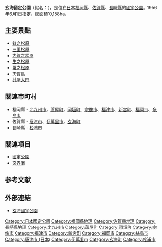 {{Infobox protected area
| name            = 玄海國定公園
| alt_name        = 
| iucn_category   = Ib
| photo           = 
| photo_width     = 
| photo_caption   = 
| map             = Japan
| map_width       = 250
| location        = [[福岡縣|福岡縣]]、[[佐賀縣|佐賀縣]]、[[長崎縣|長崎縣]]
| nearest_city    = 
| lat_d           = 33.6
| long_d          = 130.2
| area            = {{convert|10158|ha|km2|sigfig=3}}
| established     = 1956年6月1日
| visitation_num  = 24,833,000人次
| visitation_year = 2010年
| visitation_ref  = <ref>{{Cite web |url=http://www.env.go.jp/park/doc/data/quasi/qnp_81.pdf |title=国定公園の利用者数（公園、年次別） |accessdate=2012-08-04 |work=関連法令・各種資料 > 自然保護各種データ |publisher=環境省自然環境局 |date= |archive-date=2012-03-01 |archive-url=https://web.archive.org/web/20120301083233/http://www.env.go.jp/park/doc/data/quasi/qnp_81.pdf |dead-url=no }}</ref>
| governing_body  = 福岡縣廳、佐賀縣廳、長崎縣廳
| url             = 
}}
'''玄海國定公園'''（假名：{{lang|ja|げんかいこくていこうえん}}），是位在[[日本|日本]][[福岡縣|福岡縣]]、[[佐賀縣|佐賀縣]]、[[長崎縣|長崎縣]]的[[國定公園|國定公園]]。1956年6月1日指定。總面積10,158ha。

== 主要景點 ==
* [[虹之松原|虹之松原]]
* [[三里松原|三里松原]]
* [[古賀之松原|古賀之松原]]
* [[生之松原|生之松原]]
* [[幣之松原|幣之松原]]
* [[志賀島|志賀島]]
* [[芥屋大門|芥屋大門]]

== 關連市町村 ==
* 福岡縣 - [[北九州市|北九州市]]、[[蘆屋町|蘆屋町]]、[[岡垣町|岡垣町]]、[[宗像市|宗像市]]、[[福津市|福津市]]、[[新宮町|新宮町]]、[[福岡市|福岡市]]、[[糸島市|糸島市]]
* 佐賀縣 - [[唐津市_(日本)|唐津市]]、[[伊萬里市|伊萬里市]]、[[玄海町|玄海町]]
* 長崎縣 - [[松浦市|松浦市]]

== 關連項目 ==
* [[國定公園|國定公園]]
* [[玄界灘|玄界灘]]

== 参考文献 ==
{{Reflist}}

== 外部連結 ==
{{commonscat|Genkai Quasi-National Park}}
* {{ja}}[http://www.pref.saga.lg.jp/web/at-contents/kanko_bunka/shizenkoen/sizenkouen/genkai.html 玄海國定公園] {{Wayback|url=http://www.pref.saga.lg.jp/web/at-contents/kanko_bunka/shizenkoen/sizenkouen/genkai.html |date=20160305033036 }}

{{国定公园列表}}
{{DEFAULTSORT:Genkai}}

[[Category:日本國定公園|Category:日本國定公園]]
[[Category:福岡縣地理|Category:福岡縣地理]]
[[Category:佐賀縣地理|Category:佐賀縣地理]]
[[Category:長崎縣地理|Category:長崎縣地理]]
[[Category:北九州市|Category:北九州市]]
[[Category:蘆屋町|Category:蘆屋町]]
[[Category:岡垣町|Category:岡垣町]]
[[Category:宗像市|Category:宗像市]]
[[Category:福津市|Category:福津市]]
[[Category:新宮町|Category:新宮町]]
[[Category:福岡市|Category:福岡市]]
[[Category:絲島市|Category:絲島市]]
[[Category:唐津市_(日本)|Category:唐津市 (日本)]]
[[Category:伊萬里市|Category:伊萬里市]]
[[Category:玄海町|Category:玄海町]]
[[Category:松浦市|Category:松浦市]]